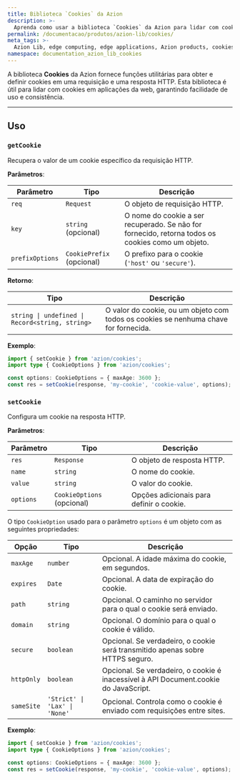```yaml
---
title: Biblioteca `Cookies` da Azion
description: >-
  Aprenda como usar a biblioteca `Cookies` da Azion para lidar com cookies em aplicações web.
permalink: /documentacao/produtos/azion-lib/cookies/
meta_tags: >-
  Azion Lib, edge computing, edge applications, Azion products, cookies
namespace: documentation_azion_lib_cookies
---
```



A biblioteca **Cookies** da Azion fornece funções utilitárias para obter e definir cookies em uma requisição e uma resposta HTTP. Esta biblioteca é útil para lidar com cookies em aplicações da web, garantindo facilidade de uso e consistência.

<LinkButton link="/pt-br/documentacao/produtos/azion-lib/overview/" label="Ir para a visão geral das Azion Libraries" severity="secondary" target="_blank" />

---

## Uso

### `getCookie`

Recupera o valor de um cookie específico da requisição HTTP.

**Parâmetros**:

| Parâmetro         | Tipo                | Descrição                                                                 |
|-------------------|---------------------|-----------------------------------------------------------------------------|
| `req`             | `Request`           | O objeto de requisição HTTP.                                                    |
| `key`             | `string` (opcional) | O nome do cookie a ser recuperado. Se não for fornecido, retorna todos os cookies como um objeto. |
| `prefixOptions`   | `CookiePrefix` (opcional) | O prefixo para o cookie (`'host'` ou `'secure'`).                         |

**Retorno**:

| Tipo                                | Descrição                                                                 |
|-------------------------------------|-----------------------------------------------------------------------------|
| `string \| undefined \| Record<string, string>` | O valor do cookie, ou um objeto com todos os cookies se nenhuma chave for fornecida.          |

**Exemplo**:

```typescript
import { setCookie } from 'azion/cookies';
import type { CookieOptions } from 'azion/cookies';

const options: CookieOptions = { maxAge: 3600 };
const res = setCookie(response, 'my-cookie', 'cookie-value', options);
```

### `setCookie`

Configura um cookie na resposta HTTP.

**Parâmetros**:

| Parâmetro | Tipo | Descrição |
|-----------|------|-------------|
| `res` | `Response` | O objeto de resposta HTTP. |
| `name` | `string` | O nome do cookie. |
| `value` | `string` | O valor do cookie. |
| `options` | `CookieOptions` (opcional) | Opções adicionais para definir o cookie. |

O tipo `CookieOption` usado para o parâmetro `options` é um objeto com as seguintes propriedades:

| Opção | Tipo | Descrição |
|--------|------|-------------|
| `maxAge` | `number` | Opcional. A idade máxima do cookie, em segundos. |
| `expires` | `Date` | Opcional. A data de expiração do cookie. |
| `path` | `string` | Opcional. O caminho no servidor para o qual o cookie será enviado. |
| `domain` | `string` | Opcional. O domínio para o qual o cookie é válido. |
| `secure` | `boolean` | Opcional. Se verdadeiro, o cookie será transmitido apenas sobre HTTPS seguro. |
| `httpOnly` | `boolean` | Opcional. Se verdadeiro, o cookie é inacessível à API Document.cookie do JavaScript. |
| `sameSite` | `'Strict' \| 'Lax' \| 'None'` | Opcional. Controla como o cookie é enviado com requisições entre sites. |

**Exemplo**:

```typescript
import { setCookie } from 'azion/cookies';
import type { CookieOptions } from 'azion/cookies';

const options: CookieOptions = { maxAge: 3600 };
const res = setCookie(response, 'my-cookie', 'cookie-value', options);
```
